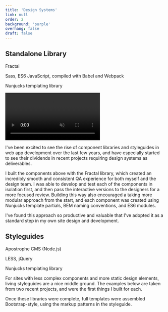 ```yaml
---
title: 'Design Systems'
link: null
order: 2
background: 'purple'
overhang: false
draft: false
---
```




<PostColumn theme={_frontmatter.background}>

<Markdown>

## Standalone Library

</Markdown>

<Stack theme={_frontmatter.background}>
  <List>
    <ListItem>
      <p>
        <Link to="https://fractal.build">Fractal</Link>
      </p>
    </ListItem>
    <ListItem>
      <p>Sass, ES6 JavaScript, compiled with Babel and Webpack</p>
    </ListItem>
    <ListItem>
      <p>Nunjucks templating library</p>
    </ListItem>
  </List>
</Stack>

<Browser>
  <Video autoPlay loop muted>
    <source src={videoDSMP4Integrity} type="video/mp4" />
  </Video>
</Browser>

<Markdown>

I've been excited to see the rise of component libraries and styleguides in web app development over the last few years, and have especially started to see their dividends in recent projects requiring design systems as deliverables.

I built the components above with the <Link to="https://fractal.build">Fractal</Link> library, which created an incredibly smooth and consistent QA experience for both myself and the design team. I was able to develop and test each of the components in isolation first, and then pass the interactive versions to the designers for a more focused review. Building this way also encouraged a taking more modular approach from the start, and each component was created using Nunjucks template partials, BEM naming conventions, and ES6 modules.

I've found this approach so productive and valuable that I've adopted it as a standard step in my own site design and development.

</Markdown>

<Markdown>

## Styleguides

</Markdown>

<Stack theme={_frontmatter.background}>
  <List>
    <ListItem>
      <p>
        <Link to="https://apostrophecms.org">Apostrophe CMS</Link> (Node.js)
      </p>
    </ListItem>
    <ListItem>
      <p>LESS, jQuery</p>
    </ListItem>
    <ListItem>
      <p>Nunjucks templating library</p>
    </ListItem>
  </List>
</Stack>

<Markdown>

For sites with less complex components and more static design elements, living styleguides are a nice middle ground. The examples below are taken from two recent projects, and were the first things I built for each.

Once these libraries were complete, full templates were assembled Bootstrap-style, using the markup patterns in the styleguide.

</Markdown>

<Browser description="A responsive, living styleguide created for Roxborough, Philadelphia">
  <Still
    src={imageDesktopDSRoxborough}
    alt="Screenshot: A living styleguide for Roxborough, Philadelphia"
  />
</Browser>

<Browser description="A responsive, living styleguide created for The Green Program">
  <Still
    src={imageDesktopDSGreenProgram}
    alt="Screenshot: A living styleguide for The Green Program"
  />
</Browser>

</PostColumn>
